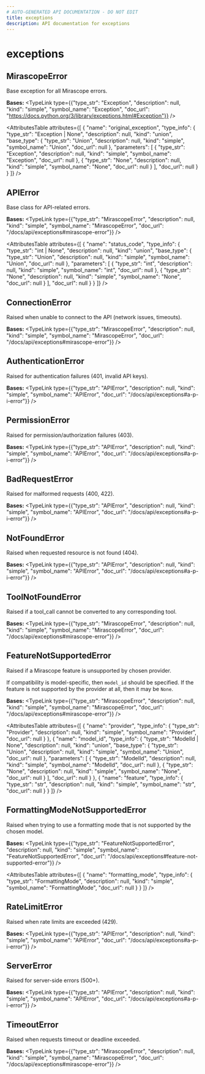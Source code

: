 ```yaml
---
# AUTO-GENERATED API DOCUMENTATION - DO NOT EDIT
title: exceptions
description: API documentation for exceptions
---
```


# exceptions

## <ApiType type="Class" slug="mirascope-error" symbolName="MirascopeError" /> MirascopeError

Base exception for all Mirascope errors.

**Bases:** 
<TypeLink type={{"type_str": "Exception", "description": null, "kind": "simple", "symbol_name": "Exception", "doc_url": "https://docs.python.org/3/library/exceptions.html#Exception"}} />

<AttributesTable
  attributes={[
  {
    "name": "original_exception",
    "type_info": {
      "type_str": "Exception | None",
      "description": null,
      "kind": "union",
      "base_type": {
        "type_str": "Union",
        "description": null,
        "kind": "simple",
        "symbol_name": "Union",
        "doc_url": null
      },
      "parameters": [
        {
          "type_str": "Exception",
          "description": null,
          "kind": "simple",
          "symbol_name": "Exception",
          "doc_url": null
        },
        {
          "type_str": "None",
          "description": null,
          "kind": "simple",
          "symbol_name": "None",
          "doc_url": null
        }
      ],
      "doc_url": null
    }
  }
]}
/>


## <ApiType type="Class" slug="a-p-i-error" symbolName="APIError" /> APIError

Base class for API-related errors.

**Bases:** 
<TypeLink type={{"type_str": "MirascopeError", "description": null, "kind": "simple", "symbol_name": "MirascopeError", "doc_url": "/docs/api/exceptions#mirascope-error"}} />

<AttributesTable
  attributes={[
  {
    "name": "status_code",
    "type_info": {
      "type_str": "int | None",
      "description": null,
      "kind": "union",
      "base_type": {
        "type_str": "Union",
        "description": null,
        "kind": "simple",
        "symbol_name": "Union",
        "doc_url": null
      },
      "parameters": [
        {
          "type_str": "int",
          "description": null,
          "kind": "simple",
          "symbol_name": "int",
          "doc_url": null
        },
        {
          "type_str": "None",
          "description": null,
          "kind": "simple",
          "symbol_name": "None",
          "doc_url": null
        }
      ],
      "doc_url": null
    }
  }
]}
/>


## <ApiType type="Class" slug="connection-error" symbolName="ConnectionError" /> ConnectionError

Raised when unable to connect to the API (network issues, timeouts).

**Bases:** 
<TypeLink type={{"type_str": "MirascopeError", "description": null, "kind": "simple", "symbol_name": "MirascopeError", "doc_url": "/docs/api/exceptions#mirascope-error"}} />


## <ApiType type="Class" slug="authentication-error" symbolName="AuthenticationError" /> AuthenticationError

Raised for authentication failures (401, invalid API keys).

**Bases:** 
<TypeLink type={{"type_str": "APIError", "description": null, "kind": "simple", "symbol_name": "APIError", "doc_url": "/docs/api/exceptions#a-p-i-error"}} />


## <ApiType type="Class" slug="permission-error" symbolName="PermissionError" /> PermissionError

Raised for permission/authorization failures (403).

**Bases:** 
<TypeLink type={{"type_str": "APIError", "description": null, "kind": "simple", "symbol_name": "APIError", "doc_url": "/docs/api/exceptions#a-p-i-error"}} />


## <ApiType type="Class" slug="bad-request-error" symbolName="BadRequestError" /> BadRequestError

Raised for malformed requests (400, 422).

**Bases:** 
<TypeLink type={{"type_str": "APIError", "description": null, "kind": "simple", "symbol_name": "APIError", "doc_url": "/docs/api/exceptions#a-p-i-error"}} />


## <ApiType type="Class" slug="not-found-error" symbolName="NotFoundError" /> NotFoundError

Raised when requested resource is not found (404).

**Bases:** 
<TypeLink type={{"type_str": "APIError", "description": null, "kind": "simple", "symbol_name": "APIError", "doc_url": "/docs/api/exceptions#a-p-i-error"}} />


## <ApiType type="Class" slug="tool-not-found-error" symbolName="ToolNotFoundError" /> ToolNotFoundError

Raised if a tool_call cannot be converted to any corresponding tool.

**Bases:** 
<TypeLink type={{"type_str": "MirascopeError", "description": null, "kind": "simple", "symbol_name": "MirascopeError", "doc_url": "/docs/api/exceptions#mirascope-error"}} />


## <ApiType type="Class" slug="feature-not-supported-error" symbolName="FeatureNotSupportedError" /> FeatureNotSupportedError

Raised if a Mirascope feature is unsupported by chosen provider.

If compatibility is model-specific, then `model_id` should be specified.
If the feature is not supported by the provider at all, then it may be `None`.

**Bases:** 
<TypeLink type={{"type_str": "MirascopeError", "description": null, "kind": "simple", "symbol_name": "MirascopeError", "doc_url": "/docs/api/exceptions#mirascope-error"}} />

<AttributesTable
  attributes={[
  {
    "name": "provider",
    "type_info": {
      "type_str": "Provider",
      "description": null,
      "kind": "simple",
      "symbol_name": "Provider",
      "doc_url": null
    }
  },
  {
    "name": "model_id",
    "type_info": {
      "type_str": "ModelId | None",
      "description": null,
      "kind": "union",
      "base_type": {
        "type_str": "Union",
        "description": null,
        "kind": "simple",
        "symbol_name": "Union",
        "doc_url": null
      },
      "parameters": [
        {
          "type_str": "ModelId",
          "description": null,
          "kind": "simple",
          "symbol_name": "ModelId",
          "doc_url": null
        },
        {
          "type_str": "None",
          "description": null,
          "kind": "simple",
          "symbol_name": "None",
          "doc_url": null
        }
      ],
      "doc_url": null
    }
  },
  {
    "name": "feature",
    "type_info": {
      "type_str": "str",
      "description": null,
      "kind": "simple",
      "symbol_name": "str",
      "doc_url": null
    }
  }
]}
/>


## <ApiType type="Class" slug="formatting-mode-not-supported-error" symbolName="FormattingModeNotSupportedError" /> FormattingModeNotSupportedError

Raised when trying to use a formatting mode that is not supported by the chosen model.

**Bases:** 
<TypeLink type={{"type_str": "FeatureNotSupportedError", "description": null, "kind": "simple", "symbol_name": "FeatureNotSupportedError", "doc_url": "/docs/api/exceptions#feature-not-supported-error"}} />

<AttributesTable
  attributes={[
  {
    "name": "formatting_mode",
    "type_info": {
      "type_str": "FormattingMode",
      "description": null,
      "kind": "simple",
      "symbol_name": "FormattingMode",
      "doc_url": null
    }
  }
]}
/>


## <ApiType type="Class" slug="rate-limit-error" symbolName="RateLimitError" /> RateLimitError

Raised when rate limits are exceeded (429).

**Bases:** 
<TypeLink type={{"type_str": "APIError", "description": null, "kind": "simple", "symbol_name": "APIError", "doc_url": "/docs/api/exceptions#a-p-i-error"}} />


## <ApiType type="Class" slug="server-error" symbolName="ServerError" /> ServerError

Raised for server-side errors (500+).

**Bases:** 
<TypeLink type={{"type_str": "APIError", "description": null, "kind": "simple", "symbol_name": "APIError", "doc_url": "/docs/api/exceptions#a-p-i-error"}} />


## <ApiType type="Class" slug="timeout-error" symbolName="TimeoutError" /> TimeoutError

Raised when requests timeout or deadline exceeded.

**Bases:** 
<TypeLink type={{"type_str": "MirascopeError", "description": null, "kind": "simple", "symbol_name": "MirascopeError", "doc_url": "/docs/api/exceptions#mirascope-error"}} />


